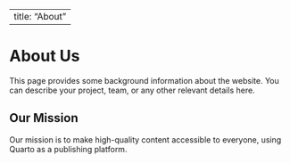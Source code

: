 
---
title: "About"
---

# About Us

This page provides some background information about the website. You can describe your project, team, or any other relevant details here.

## Our Mission

Our mission is to make high-quality content accessible to everyone, using Quarto as a publishing platform.
